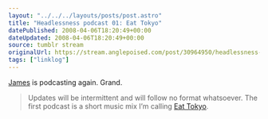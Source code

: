 ```yaml
---
layout: "../../../layouts/posts/post.astro"
title: "Headlessness podcast 01: Eat Tokyo"
datePublished: 2008-04-06T18:20:49+00:00
dateUpdated: 2008-04-06T18:20:49+00:00
source: tumblr stream
originalUrl: https://stream.anglepoised.com/post/30964950/headlessness-podcast-01-eat-tokyo
tags: ["linklog"]
---
```


[James][1] is podcasting again. Grand.

> Updates will be intermittent and will follow no format whatsoever. The first podcast is a short music mix I’m calling [Eat Tokyo][1].

[1]: http://headlessness.com/post/30890273
